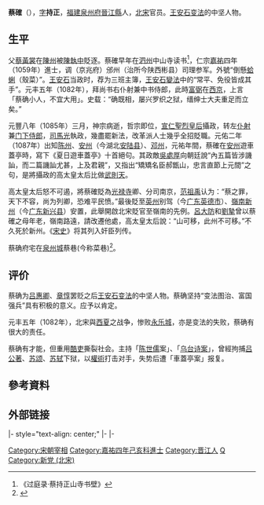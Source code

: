 '''蔡確'''（{{bd|1037年||1093年|catIdx=C蔡}}），[[表字|字]]'''持正'''，[[福建|福建]][[泉州府|泉州府]][[晉江縣|晉江縣]]人，[[北宋|北宋]]官员。[[王安石变法|王安石变法]]的中坚人物。
==生平==
父[[蔡黃裳|蔡黃裳]]在[[陳州|陳州]]被[[陳執中|陳執中]]貶逐。蔡確早年在[[泗州|泗州]]中山寺读书<ref>《过庭录·蔡持正山寺书壁》</ref>，仁宗[[嘉祐|嘉祐]]四年（1059年）進士，调（京兆府）邠州（治所今陕西彬县）司理参军。外號“倒懸[[蛤蜊|蛤蜊]]（殼菜）”。[[王安石|王安石]]当政时，荐为三班主簿，[[王安石變法|王安石變法]]中的“常平、免役皆成其手”。元丰五年（1082年），拜尚书右仆射兼中书侍郎，此時[[富弼|富弼]]在[[西京|西京]]，上言「蔡确小人，不宜大用」。史载：“确既相，屡兴罗织之狱，缙绅士大夫重足而立矣。”

元豐八年（1085年）三月，神宗病逝，哲宗即位，[[宣仁皇后|宣仁聖烈皇后]]攝政，转左[[仆射|仆射]]兼[[门下侍郎|门下侍郎]]，[[司馬光|司馬光]]執政，幾盡罷新法，改革派人士幾乎全招貶職。元佑二年（1087年）出知[[陈州|陈州]]、[[安州|安州]]（今湖北[[安陆县|安陆县]]）、[[邓州|邓州]]，元祐年間，蔡確在[[安州|安州]]遊車蓋亭時，寫下《夏日遊車蓋亭》十首絕句。其政敵[[吳處厚|吳處厚]]向朝廷說“內五篇皆涉譏訕，而二篇譏訕尤甚，上及君親”，又指出“矯矯名臣郝甑山，忠言直節上元間”之句，是將攝政的高太皇太后比做[[武則天|武則天]]。

高太皇太后怒不可遏，將蔡確貶為[[光禄寺|光禄寺]]卿、分司南京，[[范祖禹|范祖禹]]认为：“蔡之罪，天下不容，尚为列卿，恐难平民愤。”最後貶至[[英州|英州]]别驾（今[[广东|广东]][[英德市|英德市]]）、[[嶺南|嶺南]][[新州|新州]]（今[[广东|广东]][[新兴县|新兴县]]）安置，此舉開啟北宋貶官至嶺南的先例。[[呂大防|呂大防]]和[[劉摯|劉摯]]曾以蔡確之母年老，嶺南路遠，請改遷他處，高太皇太后說：“山可移，此州不可移。”不久死於新州。《[[宋史|宋史]]》将其列入奸臣列传。

蔡确府宅在[[泉州城|泉州城]]蔡巷(今称菜巷)<ref>{{cite book| last =泉州市地方志编纂委员会编| first =| authorlink =| coauthors =| title =泉州市志| publisher =中国社会科学出版社| date =2000-5| location =北京| pages =第一章　人物传| url =http://www.fjsq.gov.cn:88/showtext.asp?ToBook=3222&index=4402&| doi =| id =| isbn =7-5004-2700-X| deadurl =yes| archiveurl =https://web.archive.org/web/20090915195631/http://www.fjsq.gov.cn:88/showtext.asp?ToBook=3222&index=4402&| archivedate =2009-09-15}}</ref>。

==评价==
蔡确为[[吕惠卿|吕惠卿]]、[[章惇|章惇]]罢贬之后[[王安石变法|王安石变法]]的中坚人物。蔡确坚持“变法图治、富国强兵”具有积极的意义。应予以肯定。

元丰五年（1082年），北宋與[[西夏|西夏]]之战争，惨败[[永乐城|永乐城]]，亦是变法的失败，蔡确有很大的责任。

蔡确有才能，但重用[[酷吏|酷吏]]撕裂社会。主持「[[陈世儒|陈世儒]]案」、「[[乌台诗案|乌台诗案]]」，曾經拘捕[[吕公著|吕公著]]、[[苏颂|苏颂]]、[[苏轼|苏轼]]下狱，以[[權術|權術]]打击对手，失势后遭「車蓋亭案」报复。

==參考資料==
<div class="references-small">
<references />
</div>

==外部链接==
{{wikisource|宋史/卷471#蔡確}}

{{start box}}
|- style="text-align: center;"
{{s-bef|before=[[趙宗旦|趙宗旦]]}}
{{s-ttl|title=[[北宋|北宋]][[尚书右仆射|尚书右仆射]]|years=1082年—1085年}}
{{s-aft|rows=2|after=[[韩缜|韩缜]]}}
|-
{{s-bef|before=首任<br>（国史相）[[王珪_(宋朝宰相)|王珪]]}}
{{s-ttl|title=[[北宋|北宋]][[尚书右仆射兼中书侍郎|尚书右仆射兼中书侍郎]]|years=1082年—1085年}}
|-
{{s-bef|before=[[王珪_(宋朝宰相)|王珪]]}}
{{s-ttl|title=[[北宋|北宋]][[尚书左仆射兼门下侍郎|尚书左仆射兼门下侍郎]]|years=1085年—1086年}}
{{s-aft|after=[[司马光|司马光]]}}
{{end box}}

{{DEFAULTSORT:Cai蔡}}
[[Category:宋朝宰相|Category:宋朝宰相]]
[[Category:嘉祐四年己亥科進士|Category:嘉祐四年己亥科進士]]
[[Category:晋江人|Category:晋江人]]
[[Category:蔡姓|Q]]
[[Category:新党_(北宋)|Category:新党 (北宋)]]